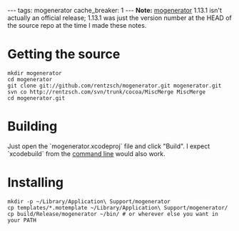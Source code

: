---
tags: mogenerator
cache_breaker: 1
---
'''Note:''' [[mogenerator]] 1.13.1 isn't actually an official release; 1.13.1 was just the version number at the HEAD of the source repo at the time I made these notes.

= Getting the source =

<pre>mkdir mogenerator
cd mogenerator
git clone git://github.com/rentzsch/mogenerator.git mogenerator.git
svn co http://rentzsch.com/svn/trunk/cocoa/MiscMerge MiscMerge
cd mogenerator.git</pre>

= Building =

Just open the `mogenerator.xcodeproj` file and click "Build". I expect `xcodebuild` from the [[command line]] would also work.

= Installing =

<pre>mkdir -p ~/Library/Application\ Support/mogenerator
cp templates/*.motemplate ~/Library/Application\ Support/mogenerator/
cp build/Release/mogenerator ~/bin/ # or wherever else you want in your PATH</pre>

